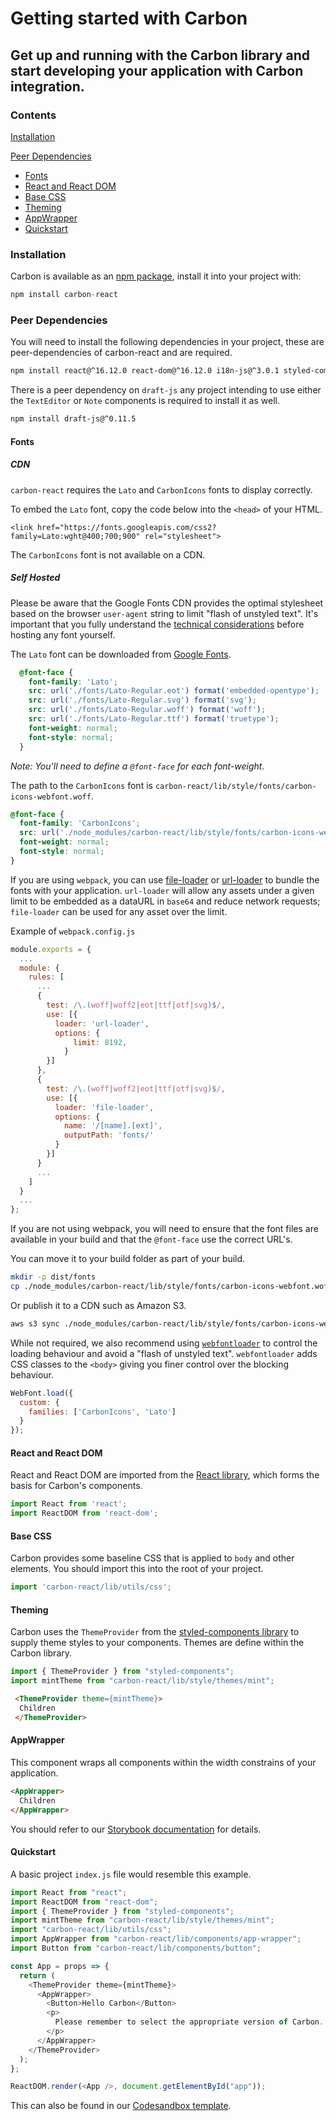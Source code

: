 <Meta
  title="Documentation/Getting Started"
/>


# Getting started with Carbon
## Get up and running with the Carbon library and start developing your application with Carbon integration.

### Contents
[Installation](#installation)

[Peer Dependencies](#peer-dependencies)
* [Fonts](#fonts)
* [React and React DOM](#react-and-react-dom)
* [Base CSS](#base-css)
* [Theming](#theming)
* [AppWrapper](#appwrapper)
* [Quickstart](#quickstart)

### Installation
Carbon is available as an [npm package](https://www.npmjs.com/package/carbon-react), install it into your project with:

```js
npm install carbon-react
```

### Peer Dependencies
You will need to install the following dependencies in your project, these are peer-dependencies of carbon-react and are required.

```sh
npm install react@^16.12.0 react-dom@^16.12.0 i18n-js@^3.0.1 styled-components@^4.4.1 
```

There is a peer dependency on `draft-js` any project intending to use either the `TextEditor` or `Note` components is required to install it as well.

```sh
npm install draft-js@^0.11.5
```

#### Fonts
##### CDN
`carbon-react` requires the `Lato` and `CarbonIcons` fonts to display correctly.

To embed the `Lato` font, copy the code below into the `<head>` of your HTML.
```
<link href="https://fonts.googleapis.com/css2?family=Lato:wght@400;700;900" rel="stylesheet">
``` 
The `CarbonIcons` font is not available on a CDN.

##### Self Hosted
Please be aware that the Google Fonts CDN provides the optimal stylesheet based on the browser `user-agent` string to limit "flash of unstyled text". It's important that you fully understand the [technical considerations](https://developers.google.com/fonts/docs/technical_considerations) before hosting any font yourself.

The `Lato` font can be downloaded from [Google Fonts](https://fonts.google.com/specimen/Lato).

```css
  @font-face {
    font-family: 'Lato';
    src: url('./fonts/Lato-Regular.eot') format('embedded-opentype');
    src: url('./fonts/Lato-Regular.svg') format('svg');
    src: url('./fonts/Lato-Regular.woff') format('woff');
    src: url('./fonts/Lato-Regular.ttf') format('truetype');
    font-weight: normal;
    font-style: normal;
  }
```
_Note: You'll need to define a `@font-face` for each font-weight._

The path to the `CarbonIcons` font is `carbon-react/lib/style/fonts/carbon-icons-webfont.woff`.
```css
@font-face {
  font-family: 'CarbonIcons';
  src: url('./node_modules/carbon-react/lib/style/fonts/carbon-icons-webfont.woff') format("woff");
  font-weight: normal;
  font-style: normal;
}
```

If you are using `webpack`, you can use [file-loader](https://webpack.js.org/loaders/file-loader/) or [url-loader](https://webpack.js.org/loaders/url-loader/) to bundle the fonts with your application.
`url-loader` will allow any assets under a given limit to be embedded as a dataURL in `base64` and reduce network requests; `file-loader` can be used for any asset over the limit.

Example of `webpack.config.js`
```js
module.exports = {
  ...
  module: {
    rules: [
      ...
      {
        test: /\.(woff|woff2|eot|ttf|otf|svg)$/,
        use: [{
          loader: 'url-loader',
          options: {
              limit: 8192,
            }
        }]
      },
      {
        test: /\.(woff|woff2|eot|ttf|otf|svg)$/,
        use: [{
          loader: 'file-loader',
          options: {
            name: '/[name].[ext]',
            outputPath: 'fonts/'
          }
        }]
      }
      ...
    ]
  }
  ...
};
```

If you are not using webpack, you will need to ensure that the font files are available in your build and that the `@font-face` use the correct URL's.

You can move it to your build folder as part of your build.
```sh
mkdir -p dist/fonts
cp ./node_modules/carbon-react/lib/style/fonts/carbon-icons-webfont.woff ./dist/fonts/
```
Or publish it to a CDN such as Amazon S3.
```sh
aws s3 sync ./node_modules/carbon-react/lib/style/fonts/carbon-icons-webfont.woff s3://example.com/fonts/
```

While not required, we also recommend using [`webfontloader`](https://github.com/typekit/webfontloader#custom) to control the loading behaviour and avoid a "flash of unstyled text". `webfontloader` adds CSS classes to the `<body>` giving you finer control over the blocking behaviour.

```js
WebFont.load({
  custom: {
    families: ['CarbonIcons', 'Lato']
  }
});
```

#### React and React DOM
React and React DOM are imported from the [React library](https://reactjs.org/), which forms the basis for Carbon's components.
```js
import React from 'react';
import ReactDOM from 'react-dom';
```
#### Base CSS
Carbon provides some baseline CSS that is applied to `body` and other elements. You should import this into the root of your project.
```js
import 'carbon-react/lib/utils/css';	
```
#### Theming
Carbon uses the `ThemeProvider` from the [styled-components library](https://styled-components.com/docs/advanced#theming) to supply theme styles to your components. Themes are define within the Carbon library.
```js
import { ThemeProvider } from "styled-components";
import mintTheme from "carbon-react/lib/style/themes/mint";
```

```html
 <ThemeProvider theme={mintTheme}>
  Children
 </ThemeProvider>
```
#### AppWrapper
This component wraps all components within the width constrains of your application.
```html
<AppWrapper>
  Children
</AppWrapper>
```
You should refer to our [Storybook documentation](https://carbon.sage.com/?path=/docs/app-wrapper--default) for details.

#### Quickstart
A basic project `index.js` file would resemble this example. 
```js
import React from "react";
import ReactDOM from "react-dom";
import { ThemeProvider } from "styled-components";
import mintTheme from "carbon-react/lib/style/themes/mint";
import "carbon-react/lib/utils/css";
import AppWrapper from "carbon-react/lib/components/app-wrapper";
import Button from "carbon-react/lib/components/button";

const App = props => {
  return (
    <ThemeProvider theme={mintTheme}>
      <AppWrapper>
        <Button>Hello Carbon</Button>
        <p>
          Please remember to select the appropriate version of Carbon.
        </p>
      </AppWrapper>
    </ThemeProvider>
  );
};

ReactDOM.render(<App />, document.getElementById("app"));
```
This can also be found in our [Codesandbox template](https://codesandbox.io/s/carbon-quickstart-xi5jc).
